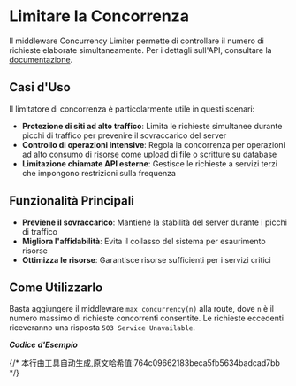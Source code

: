 
# Limitare la Concorrenza

Il middleware Concurrency Limiter permette di controllare il numero di richieste elaborate simultaneamente. Per i dettagli sull'API, consultare la [documentazione](https://docs.rs/salvo_extra/latest/salvo_extra/concurrency_limiter/index.html).

## Casi d'Uso

Il limitatore di concorrenza è particolarmente utile in questi scenari:

- **Protezione di siti ad alto traffico**: Limita le richieste simultanee durante picchi di traffico per prevenire il sovraccarico del server
- **Controllo di operazioni intensive**: Regola la concorrenza per operazioni ad alto consumo di risorse come upload di file o scritture su database
- **Limitazione chiamate API esterne**: Gestisce le richieste a servizi terzi che impongono restrizioni sulla frequenza

## Funzionalità Principali

- **Previene il sovraccarico**: Mantiene la stabilità del server durante i picchi di traffico
- **Migliora l'affidabilità**: Evita il collasso del sistema per esaurimento risorse
- **Ottimizza le risorse**: Garantisce risorse sufficienti per i servizi critici

## Come Utilizzarlo

Basta aggiungere il middleware `max_concurrency(n)` alla route, dove `n` è il numero massimo di richieste concorrenti consentite. Le richieste eccedenti riceveranno una risposta `503 Service Unavailable`.

_**Codice d'Esempio**_

<Tabs>
  <Tab label="main.rs">
    <ConcurrencyLimiterCode/>
  </Tab>
  <Tab label="Cargo.toml">
    <ConcurrencyLimiterCargoCode/>
  </Tab>
</Tabs>
{/* 本行由工具自动生成,原文哈希值:764c09662183beca5fb5634badcad7bb */}